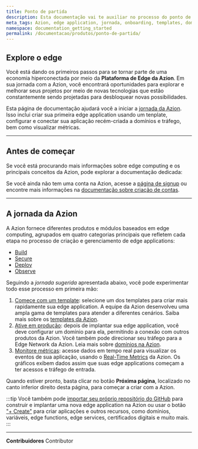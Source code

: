 ```yaml
---
title: Ponto de partida
description: Esta documentação vai te auxiliar no processo do ponto de partida para dar seus primeiros passos na Azion.
meta_tags: Azion, edge application, jornada, onboarding, templates, domínios, tráfego
namespace: documentation_getting_started
permalink: /documentacao/produtos/ponto-de-partida/
---
```



## Explore o edge

Você está dando os primeiros passos para se tornar parte de uma economia hiperconectada por meio da **Plataforma de Edge da Azion**. Em sua jornada com a Azion, você encontrará oportunidades para explorar e melhorar seus projetos por meio de novas tecnologias que estão constantemente sendo projetadas para desbloquear novas possibilidades.

Esta página de documentação ajudará você a iniciar a [jornada da Azion](#a-jornada-da-azion). Isso inclui criar sua primeira edge application usando um tenplate, configurar e conectar sua aplicação recém-criada a domínios e tráfego, bem como visualizar métricas.

---

## Antes de começar

Se você está procurando mais informações sobre edge computing e os principais conceitos da Azion, pode explorar a documentação dedicada:

<LinkButton outlined link="/pt-br/documentacao/produtos/conceitos-basicos/" label="Leia os principais conceitos" variant="secondary" /> 

Se você ainda não tem uma conta na Azion, acesse a [página de signup](https://console.azion.com/signup) ou encontre mais informações na [documentação sobre criação de contas](/pt-br/documentacao/produtos/contas/criar-uma-conta/).

---

## A jornada da Azion

A Azion fornece diferentes produtos e módulos baseados em edge computing, agrupados em quatro categorias principais que refletem cada etapa no processo de criação e gerenciamento de edge applications:

- [Build](/pt-br/documentacao/produtos/build/)
- [Secure](/pt-br/documentacao/produtos/secure/)
- [Deploy](/pt-br/documentacao/produtos/deploy/)
- [Observe](/pt-br/documentacao/produtos/observe/)

Seguindo a *jornada sugerida* apresentada abaixo, você pode experimentar todo esse processo em primeira mão:

1. [Comece com um template](/pt-br/documentacao/produtos/comecar-com-um-template/): selecione um dos templates para criar mais rapidamente sua edge application. A equipe da Azion desenvolveu uma ampla gama de templates para atender a diferentes cenários. Saiba mais sobre os [templates da Azion](/pt-br/documentacao/produtos/marketplace/visao-geral-templates-e-integracoes/).
2. [Ative em produção](/pt-br/documentacao/produtos/ative-em-producao/): depois de implantar sua edge application, você deve configurar um domínio para ela, permitindo a conexão com outros produtos da Azion. Você também pode direcionar seu tráfego para a Edge Network da Azion. Leia mais sobre [domínios na Azion](/pt-br/documentacao/produtos/build/edge-application/domains/).
3. [Monitore métricas](/pt-br/documentacao/produtos/guias/usar-real-time-metrics/): acesse dados em tempo real para visualizar os eventos de sua aplicação, usando o [Real-Time Metrics](/pt-br/documentacao/produtos/observe/real-time-metrics/) da Azion. Os gráficos exibem dados assim que suas edge applications começam a ter acessos e tráfego de entrada.

Quando estiver pronto, basta clicar no botão **Próxima página**, localizado no canto inferior direito desta página, para começar a criar com a Azion.

:::tip
Você também pode [importar seu próprio repositório do GitHub](/pt-br/documentacao/produtos/guias/importar-um-projeto-existente-do-github/) para construir e implantar uma nova edge application na Azion ou usar o botão ["+ Create"](/pt-br/documentacao/produtos/guias/botao-create/) para criar aplicações e outros recursos, como domínios, variáveis, edge functions, edge services, certificados digitais e muito mais.
:::


---


**Contribuidores** <ContributorList>Contributor</ContributorList>
